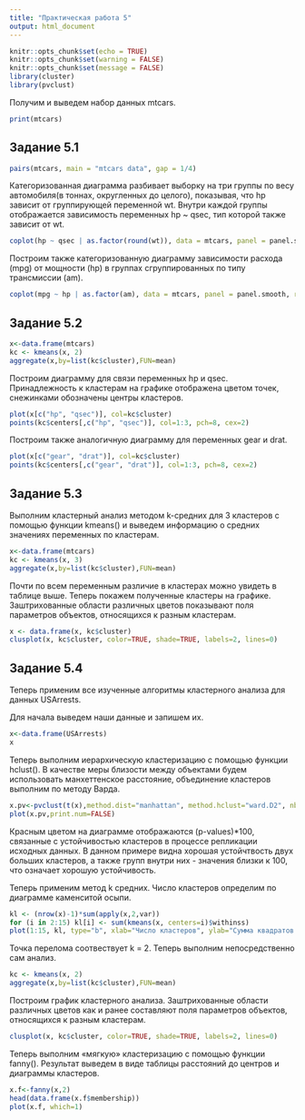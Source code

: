 ```yaml
---
title: "Практическая работа 5"
output: html_document
---
```


```r
knitr::opts_chunk$set(echo = TRUE)
knitr::opts_chunk$set(warning = FALSE)
knitr::opts_chunk$set(message = FALSE)
library(cluster)
library(pvclust)
```

Получим и выведем набор данных mtcars.

```r
print(mtcars)
```

## Задание 5.1

```r
pairs(mtcars, main = "mtcars data", gap = 1/4)
```

Категоризованная диаграмма разбивает выборку на три группы по весу автомобиля(в тоннах, округленных до целого), показывая, что hp зависит от группирующей переменной wt. Внутри каждой группы отображается зависимость переменных hp ~
qsec, тип которой также зависит от wt.

```r
coplot(hp ~ qsec | as.factor(round(wt)), data = mtcars, panel = panel.smooth, rows = 1)
```

Построим также категоризованную диаграмму зависимости расхода (mpg) от мощности (hp) в группах сгруппированных по типу трансмиссии (am).

```r
coplot(mpg ~ hp | as.factor(am), data = mtcars, panel = panel.smooth, rows = 1)
```

##  Задание 5.2

```r
x<-data.frame(mtcars)
kc <- kmeans(x, 2)
aggregate(x,by=list(kc$cluster),FUN=mean)
```

Построим диаграмму для связи переменных hp и qsec.
Принадлежность к кластерам на графике отображена цветом точек, снежинками обозначены центры кластеров.

```r
plot(x[c("hp", "qsec")], col=kc$cluster)
points(kc$centers[,c("hp", "qsec")], col=1:3, pch=8, cex=2)
```

Построим также аналогичную диаграмму для переменных gear и drat.

```r
plot(x[c("gear", "drat")], col=kc$cluster)
points(kc$centers[,c("gear", "drat")], col=1:3, pch=8, cex=2)
```

## Задание 5.3

Выполним кластерный анализ методом k-средних для 3 кластеров с помощью функции kmeans() и выведем информацию о средних значениях переменных по кластерам.

```r
x<-data.frame(mtcars)
kc <- kmeans(x, 3)
aggregate(x,by=list(kc$cluster),FUN=mean)
```

Почти по всем переменным различие в кластерах можно увидеть в таблице выше.
Теперь покажем полученные кластеры на графике. Заштрихованные области различных цветов показывают поля
параметров объектов, относящихся к разным кластерам.

```r
x <- data.frame(x, kc$cluster)
clusplot(x, kc$cluster, color=TRUE, shade=TRUE, labels=2, lines=0)
```

## Задание 5.4

Теперь применим все изученные алгоритмы кластерного анализа для данных USArrests.

Для начала выведем наши данные и запишем их.

```r
x<-data.frame(USArrests)
x
```

Теперь выполним иерархическую кластеризацию с помощью функции hclust().
В качестве меры близости между объектами будем использовать манхеттенское расстояние, объединение кластеров выполним по методу Варда.

```r
x.pv<-pvclust(t(x),method.dist="manhattan", method.hclust="ward.D2", nboot=100)
plot(x.pv,print.num=FALSE)
```

Красным цветом на диаграмме отображаются (p-values)*100, связанные с устойчивостью кластеров в процессе репликации исходных данных. В данном примере видна хорошая устойчтвость двух больших кластеров, а также групп внутри них - значения близки к 100, что означает хорошую устойчивость.

Теперь применим метод k средних. Число кластеров определим по диаграмме каменситой осыпи.

```r
kl <- (nrow(x)-1)*sum(apply(x,2,var))
for (i in 2:15) kl[i] <- sum(kmeans(x, centers=i)$withinss)
plot(1:15, kl, type="b", xlab="Число кластеров", ylab="Сумма квадратов расстояний внутри кластеров")
```

Точка перелома соотвествует k = 2. Теперь выполним непосредственно сам анализ.

```r
kc <- kmeans(x, 2)
aggregate(x,by=list(kc$cluster),FUN=mean)
```

Построим график кластерного анализа. Заштрихованные области различных цветов как и ранее составляют поля параметров объектов, относящихся к разным кластерам.

```r
clusplot(x, kc$cluster, color=TRUE, shade=TRUE, labels=2, lines=0)
```

Теперь выполним «мягкую» кластеризацию с помощью функции fanny(). Результат выведем в виде таблицы расстояний до центров и диаграммы кластеров.

```r
x.f<-fanny(x,2)
head(data.frame(x.f$membership))
plot(x.f, which=1)
```

